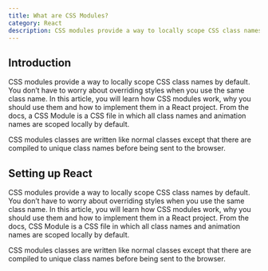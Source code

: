 ```yaml
---
title: What are CSS Modules?
category: React
description: CSS modules provide a way to locally scope CSS class names by default. You don’t have to worry about overriding styles when you use the same class name. In this article, you will learn how CSS modules work, why you should use them and how to implement them in a React project.
---
```

## Introduction
CSS modules provide a way to locally scope CSS class names by default. You don’t have to worry about overriding styles when you use the same class name. In this article, you will learn how CSS modules work, why you should use them and how to implement them in a React project.
From the docs, a CSS Module is a CSS file in which all class names and animation names are scoped locally by default.

CSS modules classes are written like normal classes except that there are compiled to unique class names before being sent to the browser.
## Setting up React
CSS modules provide a way to locally scope CSS class names by default. You don’t have to worry about overriding styles when you use the same class name. In this article, you will learn how CSS modules work, why you should use them and how to implement them in a React project.
From the docs, CSS Module is a CSS file in which all class names and animation names are scoped locally by default.

CSS modules classes are written like normal classes except that there are compiled to unique class names before being sent to the browser.